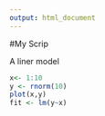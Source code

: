 ```yaml
---
output: html_document
---
```

#My Scrip

A liner model


```r
x<- 1:10
y <- rnorm(10)
plot(x,y)
fit <- lm(y~x)
```

